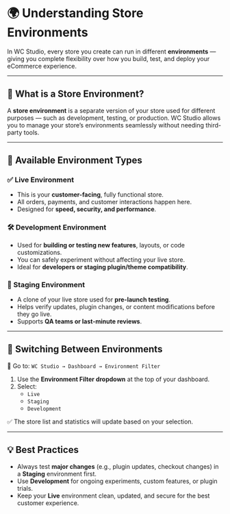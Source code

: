 # 🌍 Understanding Store Environments

In WC Studio, every store you create can run in different **environments** — giving you complete flexibility over how you build, test, and deploy your eCommerce experience.

---

## 📌 What is a Store Environment?

A **store environment** is a separate version of your store used for different purposes — such as development, testing, or production. WC Studio allows you to manage your store’s environments seamlessly without needing third-party tools.

---

## 🧩 Available Environment Types

### ✅ Live Environment
- This is your **customer-facing**, fully functional store.
- All orders, payments, and customer interactions happen here.
- Designed for **speed, security, and performance**.

### 🛠 Development Environment
- Used for **building or testing new features**, layouts, or code customizations.
- You can safely experiment without affecting your live store.
- Ideal for **developers or staging plugin/theme compatibility**.

### 🧪 Staging Environment
- A clone of your live store used for **pre-launch testing**.
- Helps verify updates, plugin changes, or content modifications before they go live.
- Supports **QA teams or last-minute reviews**.

---

## 🧭 Switching Between Environments

📍 Go to: `WC Studio → Dashboard → Environment Filter`

1. Use the **Environment Filter dropdown** at the top of your dashboard.
2. Select:
   - `Live`
   - `Staging`
   - `Development`

✅ The store list and statistics will update based on your selection.

---

## 💡 Best Practices

- Always test **major changes** (e.g., plugin updates, checkout changes) in a **Staging** environment first.
- Use **Development** for ongoing experiments, custom features, or plugin trials.
- Keep your **Live** environment clean, updated, and secure for the best customer experience.